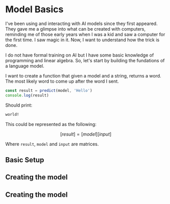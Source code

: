 
# Model Basics


I've been using and interacting with AI models since they first appeared. They gave me a glimpse into what can be created with computers, reminding me of those early years when I was a kid and saw a computer for the first time. I saw magic in it. Now, I want to understand how the trick is done.

I do not have formal training on AI but I have some basic knowledge of programming and linear algebra. So, let's start by building the fundations of a language model.

I want to create a function that given a model and a string, returns a word. The most likely word to come up after the word I sent.

```ts 
const result = predict(model, 'Hello')
console.log(result)
```
Should print: 
```bash
world!
```

This could be represented as the following:


$$\left[ result \right] = \left[ model \right]\left[ input \right]$$

Where `result`, `model` and `input` are matrices.

<Chart color="#fcb32c" year={year} />



## Basic Setup

## Creating the model

## Creating the model